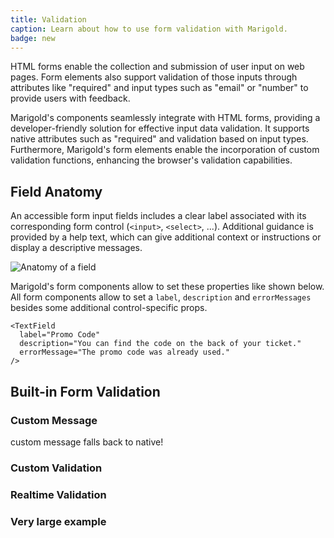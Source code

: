```yaml
---
title: Validation
caption: Learn about how to use form validation with Marigold.
badge: new
---
```


HTML forms enable the collection and submission of user input on web pages. Form elements also support validation of those inputs through attributes like "required" and input types such as "email" or "number" to provide users with feedback.

Marigold's components seamlessly integrate with HTML forms, providing a developer-friendly solution for effective input data validation. It supports native attributes such as "required" and validation based on input types. Furthermore, Marigold's form elements enable the incorporation of custom validation functions, enhancing the browser's validation capabilities.

## Field Anatomy

An accessible form input fields includes a clear label associated with its corresponding form control (`<input>`, `<select>`, ...). Additional guidance is provided by a help text, which can give additional context or instructions or display a descriptive messages.

<Image
  src="/field.png"
  alt="Anatomy of a field"
  width={300}
  height={150}
  className="mx-auto block"
/>

Marigold's form components allow to set these properties like shown below. All form components allow to set a `label`, `description` and `errorMessages` besides some additional control-specific props.

```tsx
<TextField
  label="Promo Code"
  description="You can find the code on the back of your ticket."
  errorMessage="The promo code was already used."
/>
```

## Built-in Form Validation

<ComponentDemo file="./validation-base.demo.tsx" />

### Custom Message

custom message falls back to native!

<ComponentDemo file="./validation-custom-message.demo.tsx" />

### Custom Validation

<ComponentDemo file="./validation-custom-validation.demo.tsx" />

### Realtime Validation

<ComponentDemo file="./validation-realtime.demo.tsx" />

### Very large example

<ComponentDemo file="./validation-built-in.demo.tsx" />
